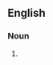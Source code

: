 {{also|guineapig|guinea pig}}
==English==

===Noun===
{{en-noun}}

# {{alternative spelling of|en|guinea pig}}
